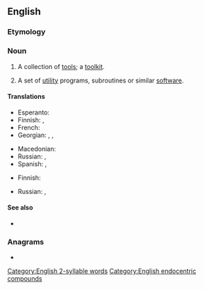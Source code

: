 ==English==

===Etymology===
{{root|en|ine-pro|*dewh₂-}}
{{compound|en|tool|set}}

===Noun===
{{en-noun}}

# A collection of [[tool]]s; a [[toolkit]].
# {{lb|en|computing}} A set of [[utility]] programs, subroutines or similar [[software]].

====Translations====
{{trans-top|collection of tools}}
* Esperanto: {{t|eo|ilaro}}
* Finnish: {{t|fi|työkalusarja}}, {{t+|fi|työkalupakki}}
* French: {{t|fr|[[jeu]] (d'[[outil]]s)|m}}
* Georgian: {{t|ka|ინსტრუმენტთა ნაკრები}}, {{t|ka|ხელსაწყოთა ნაკრები}}, {{t|ka|ხელსაწყოების ნაკრები}}
{{trans-mid}}
* Macedonian: {{t|mk|прибор|m}}
* Russian: {{t|ru|набо́р инструме́нтов|m}}, {{t+|ru|инструмента́рий|m}}
* Spanish: {{t+|es|herramental}}, {{t+|es|instrumental}}
{{trans-bottom}}

{{trans-top|set of utility programs, subroutines or similar software}}
* Finnish: {{t+|fi|työkalupakki}}
{{trans-mid}}
* Russian: {{t|ru|инструмента́льные сре́дства|n-p}}, {{t|ru|паке́т програ́мм|m}}
{{trans-bottom}}

====See also====
* {{l|en|toolchain}}

===Anagrams===
* {{anagrams|en|a=eloostt|Tootles|set tool|tootles}}

[[Category:English 2-syllable words]]
[[Category:English endocentric compounds]]